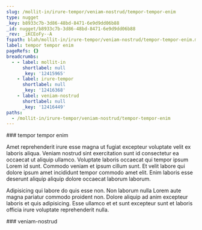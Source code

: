 ```yaml
---
slug: /mollit-in/irure-tempor/veniam-nostrud/tempor-tempor-enim
type: nugget
_key: b8933c7b-3d86-48bd-8471-6e9d9dd06b88
_id: nugget/b8933c7b-3d86-48bd-8471-6e9d9dd06b88
_rev: _iKCEoFy--A
fspath: blah/mollit-in/irure-tempor/veniam-nostrud/tempor-tempor-enim.md
label: tempor tempor enim
pageRefs: {}
breadcrumbs:
  - - label: mollit-in
      shortlabel: null
      _key: '12415965'
    - label: irure-tempor
      shortlabel: null
      _key: '12416368'
    - label: veniam-nostrud
      shortlabel: null
      _key: '12416449'
paths:
  - /mollit-in/irure-tempor/veniam-nostrud/tempor-tempor-enim
---
```


<NuggetArea>
<Nugget slug="/mollit-in/irure-tempor/veniam-nostrud/tempor-tempor-enim" type="nugget" _key="b8933c7b-3d86-48bd-8471-6e9d9dd06b88" _id="nugget/b8933c7b-3d86-48bd-8471-6e9d9dd06b88" _rev="_iKCEoFy--A" fspath="blah/mollit-in/irure-tempor/veniam-nostrud/tempor-tempor-enim.md" label="tempor tempor enim" paths="/mollit-in/irure-tempor/veniam-nostrud/tempor-tempor-enim">
<NuggetBody>
### tempor tempor enim

Amet reprehenderit irure esse magna ut fugiat excepteur voluptate velit ex laboris aliqua. Veniam nostrud sint exercitation sunt id consectetur ea occaecat ut aliquip ullamco. Voluptate laboris occaecat qui tempor ipsum Lorem id sunt. Commodo veniam et ipsum cillum sunt. Et velit labore qui dolore ipsum amet incididunt tempor commodo amet elit. Enim laboris esse deserunt aliquip aliquip dolore occaecat laborum laborum.

Adipisicing qui labore do quis esse non. Non laborum nulla Lorem aute magna pariatur commodo proident non. Dolore aliquip ad anim excepteur laboris et quis adipisicing. Esse ullamco et et sunt excepteur sunt et laboris officia irure voluptate reprehenderit nulla.

</NuggetBody>
<Breadcrumbs>
<Crumbs>
<Crumb _key="12415965" label="mollit-in" /><Crumb _key="12416368" label="irure-tempor" /><Crumb _key="12416449" label="veniam-nostrud" />
</Crumbs>
</Breadcrumbs>
</Nugget>

<NuggetsInbound>
</NuggetsInbound>
<NuggetsOutbound>
</NuggetsOutbound>
</NuggetArea>
<PassagesInbound>
<Passage direction="inbound" type="passage" _key="12416449" _id="passage/12416449" _rev="_iKCEoFu--A" label="veniam-nostrud" passage="veniam-nostrud" fspath="blah/mollit-in/irure-tempor/veniam-nostrud" paths="/mollit-in/irure-tempor/veniam-nostrud" slug="/mollit-in/irure-tempor/veniam-nostrud">
<NuggetBody>
### veniam-nostrud

</NuggetBody>
<Breadcrumbs>
<Crumbs>
<Crumb _key="12415965" label="mollit-in" /><Crumb _key="12416368" label="irure-tempor" />
</Crumbs>
</Breadcrumbs>
</Passage>

</PassagesInbound>
<PassagesOutbound>
</PassagesOutbound>